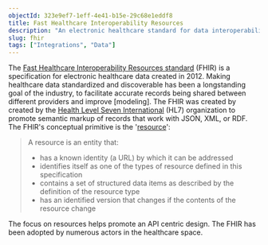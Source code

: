 ```yaml
---
objectId: 323e9ef7-1eff-4e41-b15e-29c68e1eddf8
title: Fast Healthcare Interoperability Resources
description: "An electronic healthcare standard for data interoperability."
slug: fhir
tags: ["Integrations", "Data"]
---
```


The [Fast Healthcare Interoperability Resources standard](http://hl7.org/fhir/) (FHIR) is a specification for electronic healthcare data created in 2012. Making healthcare data standardized and discoverable has been a longstanding goal of the industry, to facilitate accurate records being shared between different providers and improve [modeling]. The FHIR was created by created by the [Health Level Seven International](https://en.wikipedia.org/wiki/Health_Level_Seven_International) (HL7) organization to promote semantic markup of records that work with JSON, XML, or RDF. The FHIR's conceptual primitive is the '[resource](https://www.hl7.org/fhir/resource.html)':

> A resource is an entity that:
>
> - has a known identity (a URL) by which it can be addressed
> - identifies itself as one of the types of resource defined in this specification
> - contains a set of structured data items as described by the definition of the resource type
> - has an identified version that changes if the contents of the resource change

The focus on resources helps promote an API centric design. The FHIR has been adopted by numerous actors in the healthcare space.

